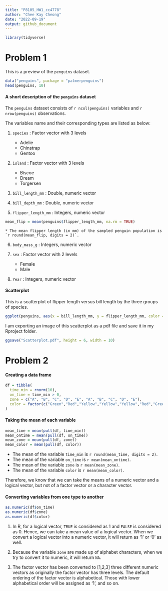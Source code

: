 ```yaml
---
title: "P8105_HW1_cc4778"
author: "Chee Kay Cheong"
date: "2022-09-19"
output: github_document
---
```


```r
library(tidyverse) 
```

# Problem 1

This is a preview of the `penguins` dataset.

```r
data("penguins", package = "palmerpenguins")
head(penguins, 10)
```

#### A short description of the `penguins` dataset

The `penguins` dataset consists of `r ncol(penguins)` variables and `r nrow(penguins)` observations.

The variables name and their corresponding types are listed as below:

1. `species` : Factor vector with 3 levels 
   * Adelie
   * Chinstrap
   * Gentoo
  
2. `island` : Factor vector with 3 levels
   * Biscoe
   * Dream
   * Torgersen
  
3. `bill_length_mm` : Double, numeric vector

4. `bill_depth_mm` : Double, numeric vector

5. `flipper_length_mm` : Integers, numeric vector 

```r
mean_flip = mean(penguins$flipper_length_mm, na.rm = TRUE)
```
    * The mean flipper length (in mm) of the sampled penguin population is `r round(mean_flip, digits = 2)`.

6. `body_mass_g` : Integers, numeric vector

7. `sex` : Factor vector with 2 levels
    * Female
    * Male
  
8. `Year` : Integers, numeric vector


#### Scatterplot

This is a scatterplot of flipper length versus bill length by the three groups of species.

```r
ggplot(penguins, aes(x = bill_length_mm, y = flipper_length_mm, color = species)) + geom_point()
```

I am exporting an image of this scatterplot as a pdf file and save it in my Rproject folder.
```r
ggsave("Scatterplot.pdf", height = 6, width = 10)
```


# Problem 2

#### Creating a data frame

```r
df = tibble(
  time_min = rnorm(10),
  on_time = time_min > 0,
  zone = c("A", "B", "C", "D", "E", "A", "B", "C", "D", "E"),
  color = factor(c("Green","Red","Yellow","Yellow","Yellow","Red","Green","Red","Yellow","Green"))
)
```

#### Taking the mean of each variable

```r
mean_time = mean(pull(df, time_min))
mean_ontime = mean(pull(df, on_time))
mean_zone = mean(pull(df, zone))
mean_color = mean(pull(df, color))
```

* The mean of the variable `time_min` is `r round(mean_time, digits = 2)`.
* The mean of the variable `on_time` is `r mean(mean_ontime)`.
* The mean of the variable `zone` is `r mean(mean_zone)`.
* The mean of the variable `color` is `r mean(mean_color)`.

Therefore, we know that we can take the means of a numeric vector and a logical vector, but not of a factor vector or a character vector.


#### Converting variables from one type to another

```r
as.numeric(df$on_time)
as.numeric(df$zone)
as.numeric(df$color)
```

1. In R, for a logical vector, `TRUE` is considered as 1 and `FALSE` is considered as 0. Hence, we can take a mean value of a logical vector. When we convert a logical vector into a numeric vector, it will return as '1' or '0' as well. 

2. Because the variable `zone` are made up of alphabet characters, when we try to convert it to numeric, it will return `NA`.

3. The factor vector has been converted to [1,2,3] three different numeric vectors as originally the factor vector has three levels. The default ordering of the factor vector is alphabetical. Those with lower alphabetical order will be assigned as '1', and so on.




